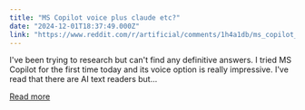 ```yaml
---
title: "MS Copilot voice plus claude etc?"
date: "2024-12-01T18:37:49.000Z"
link: "https://www.reddit.com/r/artificial/comments/1h4a1db/ms_copilot_voice_plus_claude_etc/"
---
```


I've been trying to research but can't find any definitive answers.
 I tried MS Copilot for the first time today and its voice option is really impressive. I've read that there are AI text readers but...

[Read more](https://www.reddit.com/r/artificial/comments/1h4a1db/ms_copilot_voice_plus_claude_etc/)
